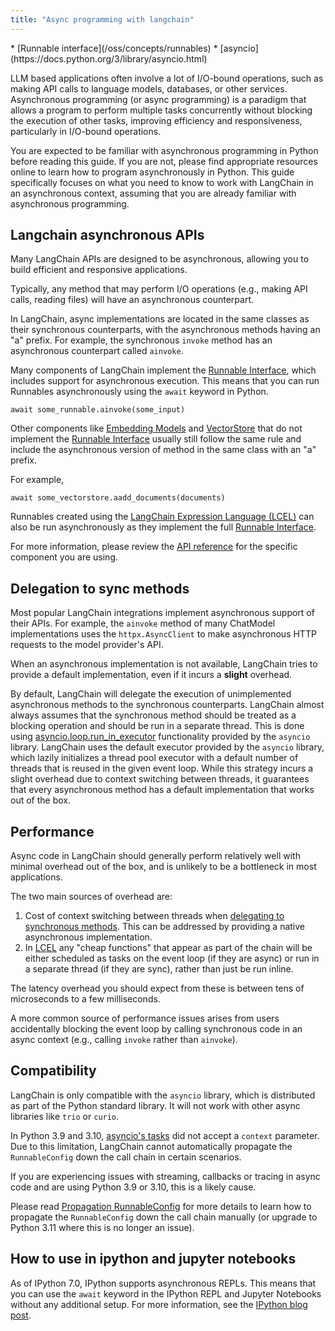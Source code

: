```yaml
---
title: "Async programming with langchain"
---
```


<Info>
  * [Runnable interface](/oss/concepts/runnables)
  * [asyncio](https://docs.python.org/3/library/asyncio.html)
</Info>

LLM based applications often involve a lot of I/O-bound operations, such as making API calls to language models, databases, or other services. Asynchronous programming (or async programming) is a paradigm that allows a program to perform multiple tasks concurrently without blocking the execution of other tasks, improving efficiency and responsiveness, particularly in I/O-bound operations.

<Note>
  You are expected to be familiar with asynchronous programming in Python before reading this guide. If you are not, please find appropriate resources online to learn how to program asynchronously in Python. This guide specifically focuses on what you need to know to work with LangChain in an asynchronous context, assuming that you are already familiar with asynchronous programming.
</Note>

## Langchain asynchronous APIs

Many LangChain APIs are designed to be asynchronous, allowing you to build efficient and responsive applications.

Typically, any method that may perform I/O operations (e.g., making API calls, reading files) will have an asynchronous counterpart.

In LangChain, async implementations are located in the same classes as their synchronous counterparts, with the asynchronous methods having an "a" prefix. For example, the synchronous `invoke` method has an asynchronous counterpart called `ainvoke`.

Many components of LangChain implement the [Runnable Interface](/oss/concepts/runnables), which includes support for asynchronous execution. This means that you can run Runnables asynchronously using the `await` keyword in Python.

```
await some_runnable.ainvoke(some_input)
```

Other components like [Embedding Models](/oss/concepts/embedding_models) and [VectorStore](/oss/concepts/vectorstores) that do not implement the [Runnable Interface](/oss/concepts/runnables) usually still follow the same rule and include the asynchronous version of method in the same class with an "a" prefix.

For example,

```
await some_vectorstore.aadd_documents(documents)
```

Runnables created using the [LangChain Expression Language (LCEL)](/oss/concepts/lcel) can also be run asynchronously as they implement the full [Runnable Interface](/oss/concepts/runnables).

For more information, please review the [API reference](https://python.langchain.com/api_reference/) for the specific component you are using.

## Delegation to sync methods

Most popular LangChain integrations implement asynchronous support of their APIs. For example, the `ainvoke` method of many ChatModel implementations uses the `httpx.AsyncClient` to make asynchronous HTTP requests to the model provider's API.

When an asynchronous implementation is not available, LangChain tries to provide a default implementation, even if it incurs a **slight** overhead.

By default, LangChain will delegate the execution of unimplemented asynchronous methods to the synchronous counterparts. LangChain almost always assumes that the synchronous method should be treated as a blocking operation and should be run in a separate thread. This is done using [asyncio.loop.run\_in\_executor](https://docs.python.org/3/library/asyncio-eventloop.html#asyncio.loop.run_in_executor) functionality provided by the `asyncio` library. LangChain uses the default executor provided by the `asyncio` library, which lazily initializes a thread pool executor with a default number of threads that is reused in the given event loop. While this strategy incurs a slight overhead due to context switching between threads, it guarantees that every asynchronous method has a default implementation that works out of the box.

## Performance

Async code in LangChain should generally perform relatively well with minimal overhead out of the box, and is unlikely to be a bottleneck in most applications.

The two main sources of overhead are:

1. Cost of context switching between threads when [delegating to synchronous methods](#delegation-to-sync-methods). This can be addressed by providing a native asynchronous implementation.
2. In [LCEL](/oss/concepts/lcel) any "cheap functions" that appear as part of the chain will be either scheduled as tasks on the event loop (if they are async) or run in a separate thread (if they are sync), rather than just be run inline.

The latency overhead you should expect from these is between tens of microseconds to a few milliseconds.

A more common source of performance issues arises from users accidentally blocking the event loop by calling synchronous code in an async context (e.g., calling `invoke` rather than `ainvoke`).

## Compatibility

LangChain is only compatible with the `asyncio` library, which is distributed as part of the Python standard library. It will not work with other async libraries like `trio` or `curio`.

In Python 3.9 and 3.10, [asyncio's tasks](https://docs.python.org/3/library/asyncio-task.html#asyncio.create_task) did not accept a `context` parameter. Due to this limitation, LangChain cannot automatically propagate the `RunnableConfig` down the call chain in certain scenarios.

If you are experiencing issues with streaming, callbacks or tracing in async code and are using Python 3.9 or 3.10, this is a likely cause.

Please read [Propagation RunnableConfig](/oss/concepts/runnables/#propagation-of-runnableconfig) for more details to learn how to propagate the `RunnableConfig` down the call chain manually (or upgrade to Python 3.11 where this is no longer an issue).

## How to use in ipython and jupyter notebooks

As of IPython 7.0, IPython supports asynchronous REPLs. This means that you can use the `await` keyword in the IPython REPL and Jupyter Notebooks without any additional setup. For more information, see the [IPython blog post](https://blog.jupyter.org/ipython-7-0-async-repl-a35ce050f7f7).
